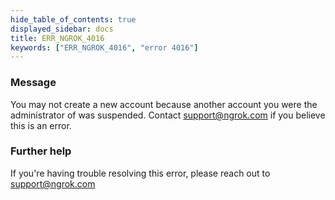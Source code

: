 ```yaml
---
hide_table_of_contents: true
displayed_sidebar: docs
title: ERR_NGROK_4016
keywords: ["ERR_NGROK_4016", "error 4016"]
---
```


### Message

You may not create a new account because another account you were the administrator of was suspended. Contact support@ngrok.com if you believe this is an error.

### Further help

If you're having trouble resolving this error, please reach out to [support@ngrok.com](mailto:support@ngrok.com?subject=Help%20with%20ERR_NGROK_4016)
